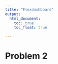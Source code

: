 ```yaml
---
title: "Flexdashboard"
output: 
  html_document:
    toc: true
    toc_float: true
  
---
```


# Problem 2
